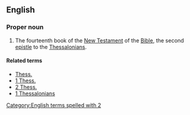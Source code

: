==English==

===Proper noun===
{{en-proper noun}}

{{book of the Bible|Second Epistle to the Thessalonians}}
# {{label|en|biblical}} The fourteenth book of the [[New Testament]] of the [[Bible]], the second [[epistle]] to the [[Thessalonians]].

====Related terms====
* [[Thess.]]
* [[1 Thess.]]
* [[2 Thess.]]
* [[1 Thessalonians]]

[[Category:English terms spelled with 2]]
